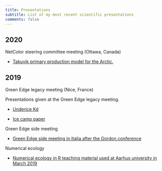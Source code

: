 ```yaml
---
title: Presentations
subtitle: List of my most recent scientific presentations
comments: false
---
```


## 2020

[NetColor steering committee meeting (Ottawa, Canada)]{.section-header}

- [Takuvik primary production model for the Arctic.](https://pmassicotte.github.io/netcolor_2020_ottawa/#1)

## 2019

[Green Edge legacy meeting (Nice, France)]{.section-header}

Presentations given at the Green Edge legacy meeting.

 - [Underice Kd](https://pmassicotte.github.io/greenedge_2019_nice_kd/)

- [Ice camp paper](https://pmassicotte.github.io/greenedge_2019_nice_data_paper_ice_camp/)


[Green Edge side meeting]{.section-header}

- [Green Edge side meeting in Italia after the Gordon conference](https://pmassicotte.github.io/greenedge2019/)

[Numerical ecology]{.section-header}

- [Numerical ecology in R teaching material used at Aarhus university in March 2019](https://pmassicotte.github.io/stats-denmark-2019/)
